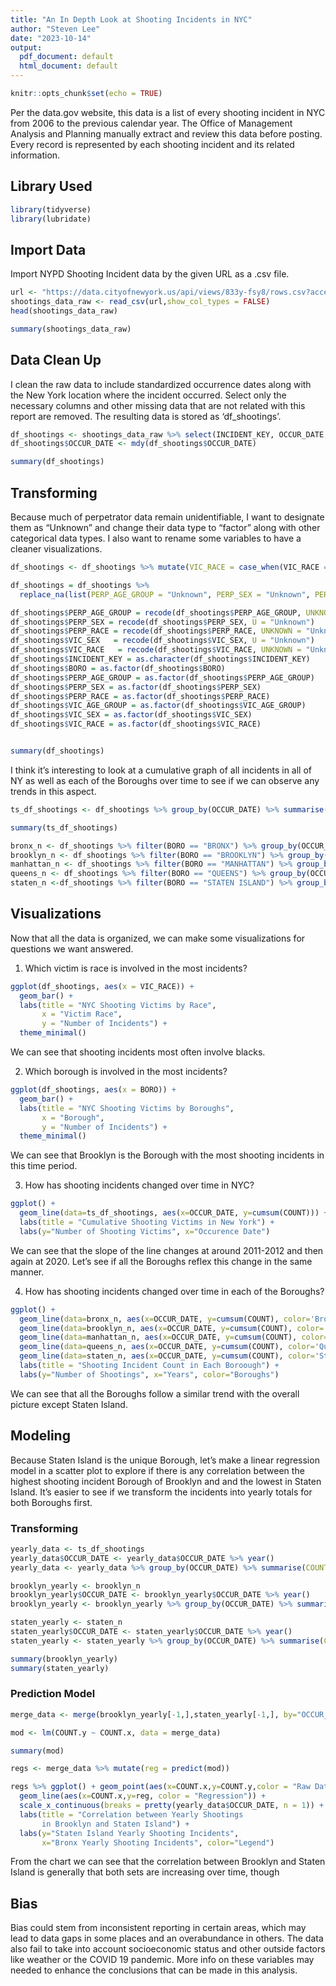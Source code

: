 ```yaml
---
title: "An In Depth Look at Shooting Incidents in NYC"
author: "Steven Lee"
date: "2023-10-14"
output:
  pdf_document: default
  html_document: default
---
```


```r
knitr::opts_chunk$set(echo = TRUE)
```

Per the data.gov website, this data is a list of every shooting incident in NYC from 2006 to the previous calendar year. The Office of Management Analysis and Planning manually extract and review this data before posting. Every record is represented by each shooting incident and its related information. 

## Library Used
```r
library(tidyverse)
library(lubridate)
```


## Import Data
Import NYPD Shooting Incident data by the given URL as a .csv file. 

```r
url <- "https://data.cityofnewyork.us/api/views/833y-fsy8/rows.csv?accessType=DOWNLOAD"
shootings_data_raw <- read_csv(url,show_col_types = FALSE)
head(shootings_data_raw)

summary(shootings_data_raw)
```


## Data Clean Up
I clean the raw data to include standardized occurrence dates along with the New York location where the incident occurred. Select only the necessary columns and other missing data that are not related with this report are removed. The resulting data is stored as 'df_shootings'.
```r
df_shootings <- shootings_data_raw %>% select(INCIDENT_KEY, OCCUR_DATE, OCCUR_TIME, BORO, PERP_AGE_GROUP, PERP_SEX, PERP_RACE, VIC_AGE_GROUP, VIC_SEX, VIC_RACE, Latitude, Longitude) %>% drop_na() 
df_shootings$OCCUR_DATE <- mdy(df_shootings$OCCUR_DATE)

summary(df_shootings)
```


## Transforming
Because much of perpetrator data remain unidentifiable, I want to designate them as "Unknown" and change their data type to "factor" along with other categorical data types. I also want to rename some variables to have a cleaner visualizations.

```r
df_shootings <- df_shootings %>% mutate(VIC_RACE = case_when(VIC_RACE == "American Indian/Alaskan Native" ~ "Native American", VIC_RACE == "Asian / Pacific Islander" ~ "Asian", TRUE ~ VIC_RACE))

df_shootings = df_shootings %>% 
  replace_na(list(PERP_AGE_GROUP = "Unknown", PERP_SEX = "Unknown", PERP_RACE = "Unknown"))

df_shootings$PERP_AGE_GROUP = recode(df_shootings$PERP_AGE_GROUP, UNKNOWN = "Unknown")
df_shootings$PERP_SEX = recode(df_shootings$PERP_SEX, U = "Unknown")
df_shootings$PERP_RACE = recode(df_shootings$PERP_RACE, UNKNOWN = "Unknown")
df_shootings$VIC_SEX   = recode(df_shootings$VIC_SEX, U = "Unknown")
df_shootings$VIC_RACE   = recode(df_shootings$VIC_RACE, UNKNOWN = "Unknown")
df_shootings$INCIDENT_KEY = as.character(df_shootings$INCIDENT_KEY)
df_shootings$BORO = as.factor(df_shootings$BORO)
df_shootings$PERP_AGE_GROUP = as.factor(df_shootings$PERP_AGE_GROUP)
df_shootings$PERP_SEX = as.factor(df_shootings$PERP_SEX)
df_shootings$PERP_RACE = as.factor(df_shootings$PERP_RACE)
df_shootings$VIC_AGE_GROUP = as.factor(df_shootings$VIC_AGE_GROUP)
df_shootings$VIC_SEX = as.factor(df_shootings$VIC_SEX)
df_shootings$VIC_RACE = as.factor(df_shootings$VIC_RACE)


summary(df_shootings)
```
I think it's interesting to look at a cumulative graph of all incidents in all of NY as well as each of the Boroughs over time to see if we can observe any trends in this aspect.

```r
ts_df_shootings <- df_shootings %>% group_by(OCCUR_DATE) %>% summarise(COUNT=n()) %>% ungroup()

summary(ts_df_shootings)
```
```r
bronx_n <- df_shootings %>% filter(BORO == "BRONX") %>% group_by(OCCUR_DATE) %>% summarise(COUNT=n()) %>% ungroup()
brooklyn_n <- df_shootings %>% filter(BORO == "BROOKLYN") %>% group_by(OCCUR_DATE) %>% summarise(COUNT=n()) %>% ungroup()
manhattan_n <- df_shootings %>% filter(BORO == "MANHATTAN") %>% group_by(OCCUR_DATE) %>% summarise(COUNT=n()) %>% ungroup()
queens_n <- df_shootings %>% filter(BORO == "QUEENS") %>% group_by(OCCUR_DATE) %>% summarise(COUNT=n()) %>% ungroup()
staten_n <-df_shootings %>% filter(BORO == "STATEN ISLAND") %>% group_by(OCCUR_DATE) %>% summarise(COUNT=n()) %>% ungroup()
```

## Visualizations
Now that all the data is organized, we can make some visualizations for questions we want answered.

1. Which victim is race is involved in the most incidents?

```r
ggplot(df_shootings, aes(x = VIC_RACE)) +
  geom_bar() +
  labs(title = "NYC Shooting Victims by Race",
       x = "Victim Race",
       y = "Number of Incidents") +
  theme_minimal()
```

We can see that shooting incidents most often involve blacks. 

2. Which borough is involved in the most incidents?

```r
ggplot(df_shootings, aes(x = BORO)) +
  geom_bar() +
  labs(title = "NYC Shooting Victims by Boroughs",
       x = "Borough",
       y = "Number of Incidents") +
  theme_minimal()
```

We can see that Brooklyn is the Borough with the most shooting incidents in this time period.

3. How has shooting incidents changed over time in NYC?

```r
ggplot() +
  geom_line(data=ts_df_shootings, aes(x=OCCUR_DATE, y=cumsum(COUNT))) + 
  labs(title = "Cumulative Shooting Victims in New York") +
  labs(y="Number of Shooting Victims", x="Occurence Date") 
```

We can see that the slope of the line changes at around 2011-2012 and then again at 2020. Let's see if all the Boroughs reflex this change in the same manner.

4. How has shooting incidents changed over time in each of the Boroughs?

```r
ggplot() +
  geom_line(data=bronx_n, aes(x=OCCUR_DATE, y=cumsum(COUNT), color='Bronx')) + 
  geom_line(data=brooklyn_n, aes(x=OCCUR_DATE, y=cumsum(COUNT), color='Brooklyn')) + 
  geom_line(data=manhattan_n, aes(x=OCCUR_DATE, y=cumsum(COUNT), color='Manhattan')) + 
  geom_line(data=queens_n, aes(x=OCCUR_DATE, y=cumsum(COUNT), color='Queens')) + 
  geom_line(data=staten_n, aes(x=OCCUR_DATE, y=cumsum(COUNT), color='Staten Island')) + 
  labs(title = "Shooting Incident Count in Each Boroough") + 
  labs(y="Number of Shootings", x="Years", color="Boroughs") 
```

We can see that all the Boroughs follow a similar trend with the overall picture except Staten Island.

## Modeling
Because Staten Island is the unique Borough, let's make a linear regression model in a scatter plot to explore if there is any correlation between the highest shooting incident Borough of Brooklyn and and the lowest in Staten Island. It's easier to see if we transform the incidents into yearly totals for both Boroughs first.

### Transforming
```r
yearly_data <- ts_df_shootings
yearly_data$OCCUR_DATE <- yearly_data$OCCUR_DATE %>% year()
yearly_data <- yearly_data %>% group_by(OCCUR_DATE) %>% summarise(COUNT=n())

brooklyn_yearly <- brooklyn_n
brooklyn_yearly$OCCUR_DATE <- brooklyn_yearly$OCCUR_DATE %>% year()
brooklyn_yearly <- brooklyn_yearly %>% group_by(OCCUR_DATE) %>% summarise(COUNT=n())

staten_yearly <- staten_n
staten_yearly$OCCUR_DATE <- staten_yearly$OCCUR_DATE %>% year()
staten_yearly <- staten_yearly %>% group_by(OCCUR_DATE) %>% summarise(COUNT=n())

summary(brooklyn_yearly)
summary(staten_yearly)
```

### Prediction Model
```r

merge_data <- merge(brooklyn_yearly[-1,],staten_yearly[-1,], by="OCCUR_DATE")

mod <- lm(COUNT.y ~ COUNT.x, data = merge_data)

summary(mod)

regs <- merge_data %>% mutate(reg = predict(mod))

regs %>% ggplot() + geom_point(aes(x=COUNT.x,y=COUNT.y,color = "Raw Data")) + 
  geom_line(aes(x=COUNT.x,y=reg, color = "Regression")) + 
  scale_x_continuous(breaks = pretty(yearly_data$OCCUR_DATE, n = 1)) + 
  labs(title = "Correlation between Yearly Shootings 
       in Brooklyn and Staten Island") + 
  labs(y="Staten Island Yearly Shooting Incidents", 
       x="Bronx Yearly Shooting Incidents", color="Legend")
```

From the chart we can see that the correlation between Brooklyn and Staten Island is generally that both sets are increasing over time, though

## Bias
Bias could stem from inconsistent reporting in certain areas, which may lead to data gaps in some places and an overabundance in others. The data also fail to take into account socioeconomic status and other outside factors like weather or the COVID 19 pandemic. More info on these variables may needed to enhance the conclusions that can be made in this analysis. 